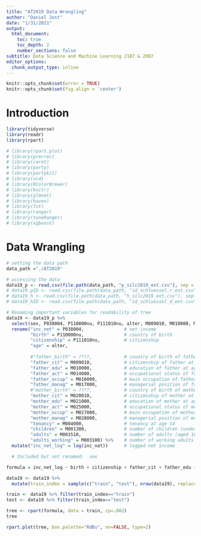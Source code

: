 ```yaml
---
title: "AT2019 Data Wrangling"
author: "Daniel Jost"
date: "1/31/2021"
output: 
  html_document:
    toc: true
    toc_depth: 2
    number_sections: false
subtitle: Data Science and Machine Learning 2187 & 2087
editor_options: 
  chunk_output_type: inline
---
```


```r
knitr::opts_chunk$set(error = TRUE)
knitr::opts_chunk$set(fig.align = 'center')
```

# **Introduction**
```r
library(tidyverse)
library(readr)
library(rpart)

# library(rpart.plot) 
# library(precrec)
# library(caret)       
# library(party)
# library(partykit)
# library(vcd)
# library(RColorBrewer)
# library(knitr)
# library(glmnet)  
# library(haven)
# library(fst)
# library(ranger)
# library(tuneRanger)
# library(xgboost)
```
# **Data Wrangling**



```r
# setting the data path
data_path ="./AT2019"

# accessing the data
data19_p <- read.csv(file.path(data_path, "p_silc2019_ext.csv"), sep = ";")  # personal data
# data19_pID <- read.csv(file.path(data_path, "id_schluessel_r_ext.csv"), sep = ";")  # personal ID
# data19_h <- read.csv(file.path(data_path, "h_silc2019_ext.csv"), sep = ";")  # household data
# data19_hID <- read.csv(file.path(data_path, "id_schluessel_d_ext.csv"), sep = ";")  # household ID

# Renaming important variables for readability of tree
data19 <- data19_p %>% 
  select(sex, P038004, P110000nu, P111010nu, alter, M009010, M010000, M014000, M016000, M017000, M020010, M021000, M025000, M027000, M028000, M004000, M001300, M001510, M003100) %>% 
  rename("inc_net" = P038004,               # net income
         "birth" = P110000nu,               # country of birth
         "citizenship" = P111010nu,         # citizenship
         "age" = alter,
         
         #"father_birth" = ????,            # country of birth of father at age 14
         "father_cit" = M009010,            # citizenship of father at age 14
         "father_edu" = M010000,            # education of father at age 14
         "father_act" = M014000,            # occupational status of father at age 14
         "father_occup" = M016000,          # main occupation of father at age 14
         "father_manag" = M017000,          # managerial position of father at age 14
         #"mother_birth" = ????,            # country of birth of mother at age 14
         "mother_cit" = M020010,            # citizenship of mother at age 14
         "mother_edu" = M021000,            # education of mother at age 14
         "mother_act" = M025000,            # occupational status of mother at age 14
         "mother_occup" = M027000,          # main occupation of mother at age 14
         "mother_manag" = M028000,          # managerial position of mother at age 14
         "tenancy" = M004000,               # tenancy at age 14
         "children" = M001300,              # number of children (under 18) in respondent’s household at age 14
         "adults" = M001510,                # number of adults (aged 18 or more) in respondent’s household
         "adults_working" = M003100) %>%    # number of working adults (aged 18 or more) in respondent’s household
  mutate("inc_net_log" = log(inc_net))      # logged net income

  # Included but not renamed:  sex
```

```r
formula = inc_net_log ~ birth + citizenship + father_cit + father_edu + father_act + father_occup + father_manag + mother_cit + mother_edu + mother_act + mother_occup + mother_manag + tenancy + children + adults + adults_working

data19 <- data19 %>%
  mutate(train_index = sample(c("train", "test"), nrow(data19), replace=TRUE, prob=c(0.8, 0.2)))

train <- data19 %>% filter(train_index=="train")
test <- data19 %>% filter(train_index=="test")

tree <- rpart(formula, data = train, cp=.002)
tree

rpart.plot(tree, box.palette="RdBu", nn=FALSE, type=2)

```

